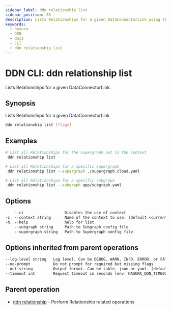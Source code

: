 ```yaml
---
sidebar_label: ddn relationship list
sidebar_position: 85
description: Lists Relationships for a given DataConnectorLink using the DDN CLI
keywords:
  - hasura
  - DDN
  - docs
  - CLI
  - ddn relationship list
---
```


# DDN CLI: ddn relationship list

Lists Relationships for a given DataConnectorLink.

## Synopsis

Lists Relationships for a given DataConnectorLink

```bash
ddn relationship list [flags]
```

## Examples

```bash
# List all Relationships for the supergraph set in the context
 ddn relationship list

# List all Relationships for a specific supergraph
 ddn relationship list --supergraph ./supergraph.cloud.yaml

# List all Relationships for a specific subgraph
 ddn relationship list --subgraph app/subgraph.yaml
```

## Options

```sass
    --ci                  Disables the use of context
-c, --context string      Name of the context to use. (default <current_context>)
-h, --help                help for list
    --subgraph string     Path to Subgraph config file
    --supergraph string   Path to Supergraph config file
```

## Options inherited from parent operations

```sass
--log-level string   Log level. Can be DEBUG, WARN, INFO, ERROR, or FATAL. (default "INFO")
--no-prompt          Do not prompt for required but missing flags
--out string         Output format. Can be table, json or yaml. (default "table")
--timeout int        Request timeout in seconds [env: HASURA_DDN_TIMEOUT] (default 100)
```

## Parent operation

- [ddn relationship](/cli/commands/ddn_relationship) - Perform Relationship related operations
